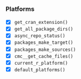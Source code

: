
### Platforms

* [x] `get_cran_extension()`
* [x] `get_all_package_dirs()`
* [x] `async_repo_status()`
* [x] `packages_make_target()`
* [x] `packages_make_sources()`
* [x] `cmc__get_cache_files()`
* [x] `current_r_platform()`
* [x] `default_platforms()`
